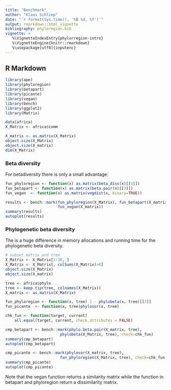 ```yaml
---
title: "Benchmark"
author: "Klaus Schliep"
date: "`r format(Sys.time(), '%B %d, %Y')`"
output: rmarkdown::html_vignette
bibliography: phyloregion.bib
vignette: >
   %\VignetteIndexEntry{phylorregion-intro}
   %\VignetteEngine{knitr::rmarkdown}
   %\usepackage[utf8]{inputenc}   
---
```


## R Markdown
```r
library(ape)
library(phyloregion)
library(betapart)
library(picante)
library(vegan)
library(bench)
library(ggplot2)
library(Matrix)

data(africa)
X_Matrix <- africa$comm

X_matrix <- as.matrix(X_Matrix)
object.size(X_Matrix)
object.size(X_matrix)
dim(X_Matrix)
```

### Beta diversity

For betadiversity there is only a small advantage: 
```r
fun_phyloregion <- function(x) as.matrix(beta_diss(x)[[3]])
fun_betapart <- function(x) as.matrix(beta.pair(x)[[3]])
fun_vegan  <- function(x) as.matrix(vegdist(x, binary=TRUE)) 

results <- bench::mark(fun_phyloregion(X_Matrix), fun_betapart(X_matrix), 
                       fun_vegan(X_matrix))
summary(results)
autoplot(results)
```

### Phylogenetic beta diversity
The is a huge difference in memory allocations and running time for the 
phylogenetic beta diversity. 
```r
# subset matrix and tree 
X_Matrix <- X_Matrix[1:30, ]
X_Matrix <- X_Matrix[, colSums(X_Matrix)>0]
object.size(X_Matrix)
object.size(X_matrix)

tree <- africa$phylo
tree <- keep.tip(tree, colnames(X_Matrix))  
X_matrix <- as.matrix(X_Matrix)

fun_phyloregion <- function(x, tree) 1 - phylobeta(x, tree)[[3]]
fun_picante  <- function(x, tree)phylosor(x, tree)

chk_fun <- function(target, current)
    all.equal(target, current, check.attributes = FALSE)

cmp_betapart <- bench::mark(phylo.beta.pair(X_matrix, tree), 
                        phylobeta(X_Matrix, tree), check=chk_fun)
summary(cmp_betapart)
autoplot(cmp_betapart)

cmp_picante <- bench::mark(phylosor(X_matrix, tree), 
                        fun_phyloregion(X_Matrix, tree), check=chk_fun)
summary(cmp_picante)
autoplot(cmp_picante)
```
Note that the vegan function returns a similarity matrix while the function in 
betapart and phyloregion return a dissimilarity matrix. 

